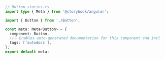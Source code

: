 ```ts
// Button.stories.ts
import type { Meta } from '@storybook/angular';

import { Button } from './Button';

const meta: Meta<Button> = {
  component: Button,
  //👇 Enables auto-generated documentation for this component and includes all stories in this file
  tags: ['autodocs'],
};
export default meta;
```
